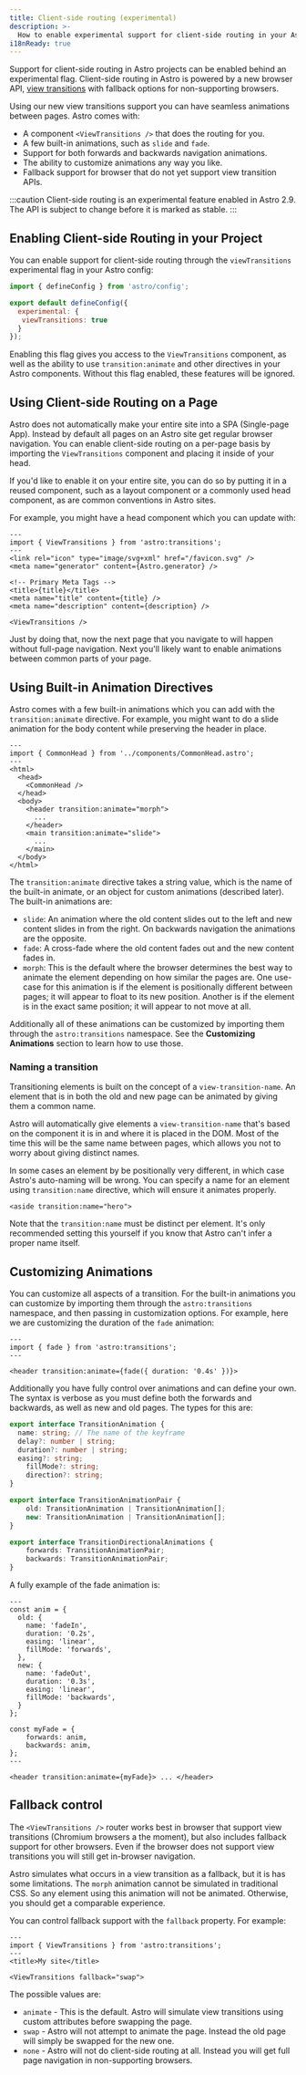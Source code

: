 ```yaml
---
title: Client-side routing (experimental)
description: >-
  How to enable experimental support for client-side routing in your Astro site.
i18nReady: true
---
```


Support for client-side routing in Astro projects can be enabled behind an experimental flag. Client-side routing in Astro is powered by a new browser API, [view transitions](https://developer.chrome.com/docs/web-platform/view-transitions/) with fallback options for non-supporting browsers.

Using our new view transitions support you can have seamless animations between pages. Astro comes with:

- A component `<ViewTransitions />` that does the routing for you.
- A few built-in animations, such as `slide` and `fade`.
- Support for both forwards and backwards navigation animations.
- The ability to customize animations any way you like.
- Fallback support for browser that do not yet support view transition APIs.

:::caution
Client-side routing is an experimental feature enabled in Astro 2.9. The API is subject to change before it is marked as stable.
:::

## Enabling Client-side Routing in your Project

You can enable support for client-side routing through the `viewTransitions` experimental flag in your Astro config:

```js title="astro.config.mjs" ins={4-6}
import { defineConfig } from 'astro/config';

export default defineConfig({
  experimental: {
   viewTransitions: true
  }
});
```

Enabling this flag gives you access to the `ViewTransitions` component, as well as the ability to use `transition:animate` and other directives in your Astro components. Without this flag enabled, these features will be ignored.

## Using Client-side Routing on a Page

Astro does not automatically make your entire site into a SPA (Single-page App). Instead by default all pages on an Astro site get regular browser navigation. You can enable client-side routing on a per-page basis by importing the `ViewTransitions` component and placing it inside of your head.

If you'd like to enable it on your entire site, you can do so by putting it in a reused component, such as a layout component or a commonly used head component, as are common conventions in Astro sites.

For example, you might have a head component which you can update with:

```astro title="components/CommonHead.astro" ins={2,12}
---
import { ViewTransitions } from 'astro:transitions';
---
<link rel="icon" type="image/svg+xml" href="/favicon.svg" />
<meta name="generator" content={Astro.generator} />

<!-- Primary Meta Tags -->
<title>{title}</title>
<meta name="title" content={title} />
<meta name="description" content={description} />

<ViewTransitions />
```

Just by doing that, now the next page that you navigate to will happen without full-page navigation. Next you'll likely want to enable animations between common parts of your page.

## Using Built-in Animation Directives

Astro comes with a few built-in animations which you can add with the `transition:animate` directive. For example, you might want to do a slide animation for the body content while preserving the header in place.

```astro
---
import { CommonHead } from '../components/CommonHead.astro';
---
<html>
  <head>
    <CommonHead />
  </head>
  <body>
    <header transition:animate="morph">
      ...
    </header>
    <main transition:animate="slide">
      ...
    </main>
  </body>
</html>
```

The `transition:animate` directive takes a string value, which is the name of the built-in animate, or an object for custom animations (described later). The built-in animations are:

- `slide`: An animation where the old content slides out to the left and new content slides in from the right. On backwards navigation the animations are the opposite.
- `fade`: A cross-fade where the old content fades out and the new content fades in.
- `morph`: This is the default where the browser determines the best way to animate the element depending on how similar the pages are. One use-case for this animation is if the element is positionally different between pages; it will appear to float to its new position. Another is if the element is in the exact same position; it will appear to not move at all.

Additionally all of these animations can be customized by importing them through the `astro:transitions` namespace. See the __Customizing Animations__ section to learn how to use those.

### Naming a transition

Transitioning elements is built on the concept of a `view-transition-name`. An element that is in both the old and new page can be animated by giving them a common name.

Astro will automatically give elements a `view-transition-name` that's based on the component it is in and where it is placed in the DOM. Most of the time this will be the same name between pages, which allows you not to worry about giving distinct names.

In some cases an element by be positionally very different, in which case Astro's auto-naming will be wrong. You can specify a name for an element using `transition:name` directive, which will ensure it animates properly.

```astro
<aside transition:name="hero">
```

Note that the `transition:name` must be distinct per element. It's only recommended setting this yourself if you know that Astro can't infer a proper name itself.

## Customizing Animations

You can customize all aspects of a transition. For the built-in animations you can customize by importing them through the `astro:transitions` namespace, and then passing in customization options. For example, here we are customizing the duration of the `fade` animation:

```astro
---
import { fade } from 'astro:transitions';
---

<header transition:animate={fade({ duration: '0.4s' })}>
```

Additionally you have fully control over animations and can define your own. The syntax is verbose as you must define both the forwards and backwards, as well as new and old pages. The types for this are:

```ts
export interface TransitionAnimation {
  name: string; // The name of the keyframe
  delay?: number | string;
  duration?: number | string;
  easing?: string;
	fillMode?: string;
	direction?: string;
}

export interface TransitionAnimationPair {
	old: TransitionAnimation | TransitionAnimation[];
	new: TransitionAnimation | TransitionAnimation[];
}

export interface TransitionDirectionalAnimations {
	forwards: TransitionAnimationPair;
	backwards: TransitionAnimationPair;
}
```

A fully example of the fade animation is:

```astro
---
const anim = {
  old: {
    name: 'fadeIn',
    duration: '0.2s',
    easing: 'linear',
    fillMode: 'forwards',
  },
  new: {
    name: 'fadeOut',
    duration: '0.3s',
    easing: 'linear',
    fillMode: 'backwards',
  }
};

const myFade = {
	forwards: anim,
	backwards: anim,
};
---

<header transition:animate={myFade}> ... </header>
```

## Fallback control

The `<ViewTransitions />` router works best in browser that support view transitions (Chromium browsers a the moment), but also includes fallback support for other browsers. Even if the browser does not support view transitions you will still get in-browser navigation.

Astro simulates what occurs in a view transition as a fallback, but it is has some limitations. The `morph` animation cannot be simulated in traditional CSS. So any element using this animation will not be animated. Otherwise, you should get a comparable experience.

You can control fallback support with the `fallback` property. For example:

```astro
---
import { ViewTransitions } from 'astro:transitions';
---
<title>My site</title>

<ViewTransitions fallback="swap">
```

The possible values are:

- `animate` - This is the default. Astro will simulate view transitions using custom attributes before swapping the page.
- `swap` - Astro will not attempt to animate the page. Instead the old page will simply be swapped for the new one.
- `none` - Astro will not do client-side routing at all. Instead you will get full page navigation in non-supporting browsers.
